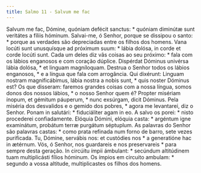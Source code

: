 ```yaml
---
title: Salmo 11 - Salvum me fac
---
```


<div class="grid grid-cols-2 gap-5">
  <span class="col-6 dropcaps text-justify">
    Salvum me fac, Dómine, quóniam defécit sanctus: * quóniam diminútæ sunt
    veritátes a fíliis hóminum.
  </span>
  <span class="col-6 dropcaps text-justify">
    Salvai-me, ó Senhor, porque se dissipou o santo: * porque as verdades são
    depreciadas entre os filhos dos homens.
  </span>
  <span class="col-6 text-justify">
    Vana locúti sunt unusquísque ad próximum suum: * lábia dolósa, in corde et
    corde locúti sunt.
  </span>
  <span class="col-6 text-justify">
    Cada um deles diz vãs coisas ao seu próximo: * fala com os lábios enganosos
    e com coração dúplice.
  </span>
  <span class="col-6 text-justify">
    Dispérdat Dóminus univérsa lábia dolósa, * et linguam magníloquam.
  </span>
  <span class="col-6 text-justify">
    Destrua o Senhor todos os lábios enganosos, * e a língua que fala com
    arrogância.
  </span>
  <span class="col-6 text-justify">
    Qui dixérunt: Linguam nostram magnificábimus, lábia nostra a nobis sunt, *
    quis noster Dóminus est?
  </span>
  <span class="col-6 text-justify">
    Os que disseram: faremos grandes coisas com a nossa língua, somos donos dos
    nossos lábios, * o nosso Senhor quem é?
  </span>
  <span class="col-6 text-justify">
    Propter misériam ínopum, et gémitum páuperum, * nunc exsúrgam, dicit
    Dóminus.
  </span>
  <span class="col-6 text-justify">
    Pela miséria dos desvalidos e o gemido dos pobres, * agora me levantarei,
    diz o Senhor.
  </span>
  <span class="col-6 text-justify">
    Ponam in salutári: * fiduciáliter agam in eo.
  </span>
  <span class="col-6 text-justify">
    A salvo os porei: * nisto procederei confiadamente.
  </span>
  <span class="col-6 text-justify">
    Elóquia Dómini, elóquia casta: * argéntum igne examinátum, probátum terræ
    purgátum séptuplum.
  </span>
  <span class="col-6 text-justify">
    As palavras do Senhor são palavras castas: * como prata refinada num forno
    de barro, sete vezes purificada.
  </span>
  <span class="col-6 text-justify">
    Tu, Dómine, servábis nos: et custódies nos * a generatióne hac in ætérnum.
  </span>
  <span class="col-6 text-justify">
    Vós, ó Senhor, nos guardareis e nos preservareis * para sempre desta
    geração.
  </span>
  <span class="col-6 text-justify">
    In circúitu ímpii ámbulant: * secúndum altitúdinem tuam multiplicásti fílios
    hóminum.
  </span>
  <span class="col-6 text-justify">
    Os ímpios em circuito ambulam: * segundo a vossa altitude, multiplicastes os
    filhos dos homens.
  </span>
</div>
